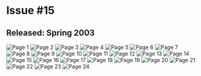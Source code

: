 # Issue #15
## Released: Spring 2003

![Page 1](https://cdn.sitekickremastered.com/images/whoa_magazine/issue_15/1.png)
![Page 2](https://cdn.sitekickremastered.com/images/whoa_magazine/issue_15/2.png)
![Page 3](https://cdn.sitekickremastered.com/images/whoa_magazine/issue_15/3.png)
![Page 4](https://cdn.sitekickremastered.com/images/whoa_magazine/issue_15/4.png)
![Page 5](https://cdn.sitekickremastered.com/images/whoa_magazine/issue_15/5.png)
![Page 6](https://cdn.sitekickremastered.com/images/whoa_magazine/issue_15/6.png)
![Page 7](https://cdn.sitekickremastered.com/images/whoa_magazine/issue_15/7.png)
![Page 8](https://cdn.sitekickremastered.com/images/whoa_magazine/issue_15/8.png)
![Page 9](https://cdn.sitekickremastered.com/images/whoa_magazine/issue_15/9.png)
![Page 10](https://cdn.sitekickremastered.com/images/whoa_magazine/issue_15/10.png)
![Page 11](https://cdn.sitekickremastered.com/images/whoa_magazine/issue_15/11.png)
![Page 12](https://cdn.sitekickremastered.com/images/whoa_magazine/issue_15/12.png)
![Page 13](https://cdn.sitekickremastered.com/images/whoa_magazine/issue_15/13.png)
![Page 14](https://cdn.sitekickremastered.com/images/whoa_magazine/issue_15/14.png)
![Page 15](https://cdn.sitekickremastered.com/images/whoa_magazine/issue_15/15.png)
![Page 16](https://cdn.sitekickremastered.com/images/whoa_magazine/issue_15/16.png)
![Page 17](https://cdn.sitekickremastered.com/images/whoa_magazine/issue_15/17.png)
![Page 18](https://cdn.sitekickremastered.com/images/whoa_magazine/issue_15/18.png)
![Page 19](https://cdn.sitekickremastered.com/images/whoa_magazine/issue_15/19.png)
![Page 20](https://cdn.sitekickremastered.com/images/whoa_magazine/issue_15/20.png)
![Page 21](https://cdn.sitekickremastered.com/images/whoa_magazine/issue_15/21.png)
![Page 22](https://cdn.sitekickremastered.com/images/whoa_magazine/issue_15/22.png)
![Page 23](https://cdn.sitekickremastered.com/images/whoa_magazine/issue_15/23.png)
![Page 24](https://cdn.sitekickremastered.com/images/whoa_magazine/issue_15/24.png)
